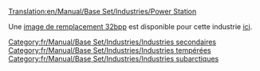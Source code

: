 [[Translation:en/Manual/Base Set/Industries/Power Station]]

{{fr/Manual/Base Set/Industries/Industries|image=en/Manual/Base Set/Industries/Powerstation.png
|nom=Centrale électrique
|climats=[[fr/Manual/Climat#tempere|Tempéré]], [[fr/Manual/Climat#subarctique|Subarctique]].
|accepte=[[fr/Manual/Base Set/Cargos/Charbon|Charbon]]
|produit=Rien
|notes=Non présent en climat [[fr/Manual/Climat#subtropical|subtropical]]
}}

Une [[en/Archive/Old 32bpp/32bit Graphics Development#user-info|image de remplacement 32bpp]] est disponible pour cette industrie [[en/Archive/Old 32bpp/List of downloadable 32 bpp tars|ici]].

[[Category:fr/Manual/Base Set/Industries/Industries secondaires]]
[[Category:fr/Manual/Base Set/Industries/Industries tempérées]]
[[Category:fr/Manual/Base Set/Industries/Industries subarctiques]]